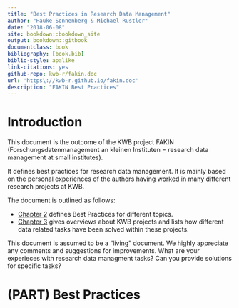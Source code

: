 ```yaml
---
title: "Best Practices in Research Data Management"
author: "Hauke Sonnenberg & Michael Rustler"
date: "2018-06-08"
site: bookdown::bookdown_site
output: bookdown::gitbook
documentclass: book
bibliography: [book.bib]
biblio-style: apalike
link-citations: yes
github-repo: kwb-r/fakin.doc
url: 'https\://kwb-r.github.io/fakin.doc'
description: "FAKIN Best Practices"
---
```


# Introduction {#index}

This document is the outcome of the KWB project FAKIN (Forschungsdatenmanagement 
an kleinen Instituten = research data management at small institutes).

It defines best practices for research data management. It is mainly based on
the personal experiences of the authors having worked in many different 
research projects at KWB.

The document is outlined as follows:

* [Chapter 2](#best-practices) defines Best Practices for different topics.
* [Chapter 3](#projects) gives overviews about KWB projects and lists how different data related tasks have been solved within these projects.

This document is assumed to be a "living" document. We highly appreciate any
comments and suggestions for improvements. What are your experieces with
research data managment tasks? Can you provide solutions for specific tasks?

# (PART) Best Practices {-}
